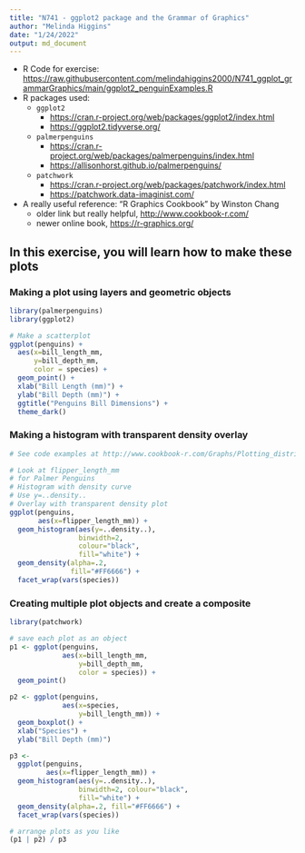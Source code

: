 ```yaml
---
title: "N741 - ggplot2 package and the Grammar of Graphics"
author: "Melinda Higgins"
date: "1/24/2022"
output: md_document
---
```


* R Code for exercise: [https://raw.githubusercontent.com/melindahiggins2000/N741_ggplot_grammarGraphics/main/ggplot2_penguinExamples.R](https://raw.githubusercontent.com/melindahiggins2000/N741_ggplot_grammarGraphics/main/ggplot2_penguinExamples.R)
* R packages used:
    - `ggplot2`
        * [https://cran.r-project.org/web/packages/ggplot2/index.html](https://cran.r-project.org/web/packages/ggplot2/index.html)
        * [https://ggplot2.tidyverse.org/](https://ggplot2.tidyverse.org/)
    - `palmerpenguins`
        * [https://cran.r-project.org/web/packages/palmerpenguins/index.html](https://cran.r-project.org/web/packages/palmerpenguins/index.html)
        * [https://allisonhorst.github.io/palmerpenguins/](https://allisonhorst.github.io/palmerpenguins/)
    - `patchwork`
        * [https://cran.r-project.org/web/packages/patchwork/index.html](https://cran.r-project.org/web/packages/patchwork/index.html)
        * [https://patchwork.data-imaginist.com/](https://patchwork.data-imaginist.com/)
* A really useful reference: "R Graphics Cookbook" by Winston Chang
    - older link but really helpful, [http://www.cookbook-r.com/](http://www.cookbook-r.com/)
    - newer online book, [https://r-graphics.org/](https://r-graphics.org/)

## In this exercise, you will learn how to make these plots

### Making a plot using layers and geometric objects

```r
library(palmerpenguins)
library(ggplot2)

# Make a scatterplot
ggplot(penguins) + 
  aes(x=bill_length_mm, 
      y=bill_depth_mm, 
      color = species) + 
  geom_point() +
  xlab("Bill Length (mm)") +
  ylab("Bill Depth (mm)") +
  ggtitle("Penguins Bill Dimensions") +
  theme_dark()
```

### Making a histogram with transparent density overlay

```r
# See code examples at http://www.cookbook-r.com/Graphs/Plotting_distributions_(ggplot2)/

# Look at flipper_length_mm
# for Palmer Penguins
# Histogram with density curve
# Use y=..density..
# Overlay with transparent density plot
ggplot(penguins, 
       aes(x=flipper_length_mm)) + 
  geom_histogram(aes(y=..density..),      
                 binwidth=2,
                 colour="black", 
                 fill="white") +
  geom_density(alpha=.2, 
               fill="#FF6666") +
  facet_wrap(vars(species))
```

### Creating multiple plot objects and create a composite

```r
library(patchwork)

# save each plot as an object
p1 <- ggplot(penguins, 
             aes(x=bill_length_mm, 
                 y=bill_depth_mm, 
                 color = species)) +
  geom_point()  

p2 <- ggplot(penguins, 
             aes(x=species, 
                 y=bill_length_mm)) + 
  geom_boxplot() + 
  xlab("Species") +   
  ylab("Bill Depth (mm)")

p3 <- 
  ggplot(penguins, 
         aes(x=flipper_length_mm)) + 
  geom_histogram(aes(y=..density..),      
                 binwidth=2, colour="black", 
                 fill="white") +
  geom_density(alpha=.2, fill="#FF6666") +
  facet_wrap(vars(species))

# arrange plots as you like
(p1 | p2) / p3
```

